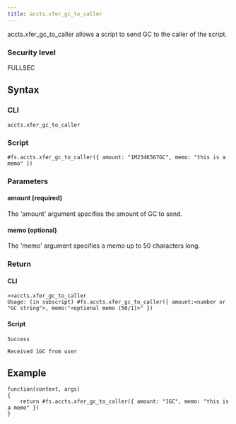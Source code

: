 ```yaml
---
title: accts.xfer_gc_to_caller
---
```


accts.xfer_gc_to_caller allows a script to send GC to the caller of the script.

### Security level

FULLSEC

## Syntax

### CLI

```
accts.xfer_gc_to_caller
```

### Script

```
#fs.accts.xfer_gc_to_caller({ amount: "1M234K567GC", memo: "this is a memo" })
```

### Parameters

#### amount (required)

The 'amount' argument specifies the amount of GC to send.

#### memo (optional)

The 'memo' argument specifies a memo up to 50 characters long.

### Return

#### CLI

```
>>accts.xfer_gc_to_caller
Usage: (in subscript) #fs.accts.xfer_gc_to_caller({ amount:<number or "GC string">, memo:"<optional memo (50/1)>" })
```

#### Script

```
Success

Received 1GC from user
```

## Example

```
function(context, args)
{
	return #fs.accts.xfer_gc_to_caller({ amount: "1GC", memo: "this is a memo" })
}

```
